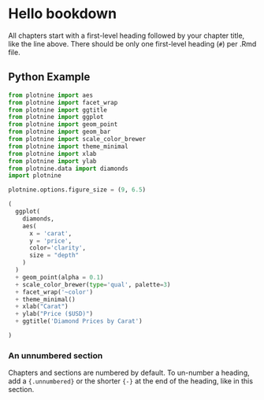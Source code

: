 # Hello bookdown 

All chapters start with a first-level heading followed by your chapter title, like the line above. There should be only one first-level heading (`#`) per .Rmd file.

## Python Example

```python
from plotnine import aes
from plotnine import facet_wrap
from plotnine import ggtitle
from plotnine import ggplot
from plotnine import geom_point
from plotnine import geom_bar
from plotnine import scale_color_brewer
from plotnine import theme_minimal
from plotnine import xlab
from plotnine import ylab
from plotnine.data import diamonds
import plotnine

plotnine.options.figure_size = (9, 6.5)

(
  ggplot(
    diamonds,
    aes(
      x = 'carat',
      y = 'price',
      color='clarity',
      size = "depth"
    )
  )
  + geom_point(alpha = 0.1)
  + scale_color_brewer(type='qual', palette=3)
  + facet_wrap('~color')
  + theme_minimal()
  + xlab("Carat")
  + ylab("Price ($USD)")
  + ggtitle('Diamond Prices by Carat')

)
```

### An unnumbered section {-}

Chapters and sections are numbered by default. To un-number a heading, add a `{.unnumbered}` or the shorter `{-}` at the end of the heading, like in this section.

